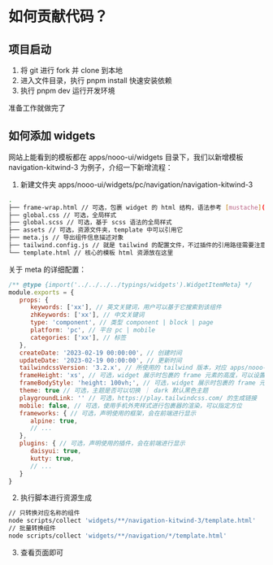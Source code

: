 # 如何贡献代码？

## 项目启动

1. 将 git 进行 fork 并 clone 到本地
2. 进入文件目录，执行 pnpm install 快速安装依赖
3. 执行 pnpm dev 运行开发环境

准备工作就做完了

## 如何添加 widgets

网站上能看到的模板都在 apps/nooo-ui/widgets 目录下，我们以新增模板 navigation-kitwind-3 为例子，介绍一下新增流程：

1. 新建文件夹 apps/nooo-ui/widgets/pc/navigation/navigation-kitwind-3

```bash
.
├── frame-wrap.html // 可选，包裹 widget 的 html 结构，语法参考 [mustache](https://www.npmjs.com/package/mustache)
├── global.css // 可选，全局样式
├── global.scss // 可选，基于 scss 语法的全局样式
├── assets // 可选，资源文件夹，template 中可以引用它
├── meta.js // 导出组件信息描述对象
├── tailwind.config.js // 就是 tailwind 的配置文件，不过插件的引用路径需要注意，相对于 apps/nooo-ui/tailwindcss-lib
└── template.html // 核心的模板 html 资源放在这里
```

关于 meta 的详细配置：

```js
/** @type {import('../../../../typings/widgets').WidgetItemMeta} */
module.exports = {
   props: {
      keywords: ['xx'], // 英文关键词，用户可以基于它搜索到该组件
      zhKeywords: ['xx'], // 中文关键词
      type: 'component', // 类型 component | block | page
      platform: 'pc', // 平台 pc | mobile
      categories: ['xx'], // 标签
   },
   createDate: '2023-02-19 00:00:00', // 创建时间
   updateDate: '2023-02-19 00:00:00', // 更新时间
   tailwindcssVersion: '3.2.x', // 所使用的 tailwind 版本，对应 apps/nooo-ui/tailwindcss-lib/tailwindcss 内容
   frameHeight: 'xs', // 可选，widget 展示时包裹的 frame 元素的高度，可以设置具体数值和字符串
   frameBodyStyle: 'height: 100vh;', // 可选，widget 展示时包裹的 frame 元素的内联样式
   theme: true // 可选，主题是否可以切换 ｜ dark 默认黑色主题
   playgroundLink: '' // 可选，https://play.tailwindcss.com/ 的生成链接
   mobile: false, // 可选，使用手机外壳样式进行包裹器的渲染，可以指定方位
   frameworks: { // 可选，声明使用的框架，会在前端进行显示
      alpine: true,
      // ...
   },
   plugins: { // 可选，声明使用的插件，会在前端进行显示
      daisyui: true,
      kutty: true,
      // ...
   }
}
```

2. 执行脚本进行资源生成

```bash
// 只转换对应名称的组件
node scripts/collect 'widgets/**/navigation-kitwind-3/template.html'
// 批量转换组件
node scripts/collect 'widgets/**/navigation/*/template.html'
```

3. 查看页面即可
